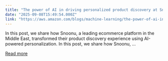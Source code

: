 ```yaml
---
title: "The power of AI in driving personalized product discovery at Snoonu"
date: "2025-09-08T15:49:54.000Z"
link: "https://aws.amazon.com/blogs/machine-learning/the-power-of-ai-in-driving-personalized-product-discovery-at-snoonu/"
---
```


In this post, we share how Snoonu, a leading ecommerce platform in the Middle East, transformed their product discovery experience using AI-powered personalization. In this post, we share how Snoonu, ...

[Read more](https://aws.amazon.com/blogs/machine-learning/the-power-of-ai-in-driving-personalized-product-discovery-at-snoonu/)
